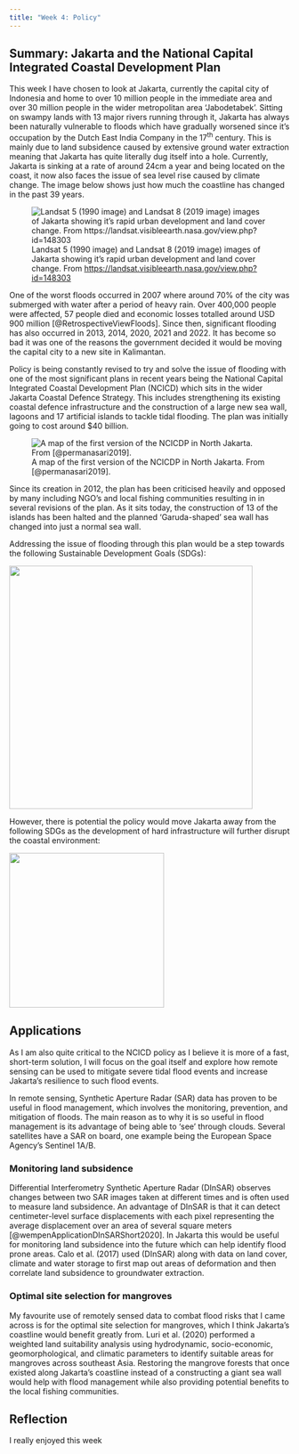 ```yaml
---
title: "Week 4: Policy"
---
```


## Summary: Jakarta and the National Capital Integrated Coastal Development Plan

This week I have chosen to look at Jakarta, currently the capital city of Indonesia and home to over 10 million people in the immediate area and over 30 million people in the wider metropolitan area 'Jabodetabek'. Sitting on swampy lands with 13 major rivers running through it, Jakarta has always been naturally vulnerable to floods which have gradually worsened since it's occupation by the Dutch East India Company in the 17^th^ century. This is mainly due to land subsidence caused by extensive ground water extraction meaning that Jakarta has quite literally dug itself into a hole. Currently, Jakarta is sinking at a rate of around 24cm a year and being located on the coast, it now also faces the issue of sea level rise caused by climate change. The image below shows just how much the coastline has changed in the past 39 years.

![Landsat 5 (1990 image) and Landsat 8 (2019 image) images of Jakarta showing it's rapid urban development and land cover change. From <https://landsat.visibleearth.nasa.gov/view.php?id=148303>](jakarta_landcover.png){fig-align="center"}

One of the worst floods occurred in 2007 where around 70% of the city was submerged with water after a period of heavy rain. Over 400,000 people were affected, 57 people died and economic losses totalled around USD 900 million \[\@RetrospectiveViewFloods\]. Since then, significant flooding has also occurred in 2013, 2014, 2020, 2021 and 2022. It has become so bad it was one of the reasons the government decided it would be moving the capital city to a new site in Kalimantan.

Policy is being constantly revised to try and solve the issue of flooding with one of the most significant plans in recent years being the National Capital Integrated Coastal Development Plan (NCICD) which sits in the wider Jakarta Coastal Defence Strategy. This includes strengthening its existing coastal defence infrastructure and the construction of a large new sea wall, lagoons and 17 artificial islands to tackle tidal flooding. The plan was initially going to cost around \$40 billion.

![A map of the first version of the NCICDP in North Jakarta. From [@permanasari2019].](garuda_island.png){fig-align="center"}

Since its creation in 2012, the plan has been criticised heavily and opposed by many including NGO's and local fishing communities resulting in in several revisions of the plan. As it sits today, the construction of 13 of the islands has been halted and the planned 'Garuda-shaped' sea wall has changed into just a normal sea wall.

Addressing the issue of flooding through this plan would be a step towards the following Sustainable Development Goals (SDGs):

![](Screenshot%202024-02-01%20093141.png){fig-align="center" width="437"}

However, there is potential the policy would move Jakarta away from the following SDGs as the development of hard infrastructure will further disrupt the coastal environment:

![](Screenshot%202024-02-01%20093418.png){fig-align="center" width="278"}

## Applications

As I am also quite critical to the NCICD policy as I believe it is more of a fast, short-term solution, I will focus on the goal itself and explore how remote sensing can be used to mitigate severe tidal flood events and increase Jakarta's resilience to such flood events.

In remote sensing, Synthetic Aperture Radar (SAR) data has proven to be useful in flood management, which involves the monitoring, prevention, and mitigation of floods. The main reason as to why it is so useful in flood management is its advantage of being able to 'see' through clouds. Several satellites have a SAR on board, one example being the European Space Agency's Sentinel 1A/B.

### **Monitoring land subsidence**

Differential Interferometry Synthetic Aperture Radar (DInSAR) observes changes between two SAR images taken at different times and is often used to measure land subsidence. An advantage of DInSAR is that it can detect centimeter-level surface displacements with each pixel representing the average displacement over an area of several square meters [@wempenApplicationDInSARShort2020]. In Jakarta this would be useful for monitoring land subsidence into the future which can help identify flood prone areas. Calo et al. (2017) used (DInSAR) along with data on land cover, climate and water storage to first map out areas of deformation and then correlate land subsidence to groundwater extraction.

### **Optimal site selection for mangroves**

My favourite use of remotely sensed data to combat flood risks that I came across is for the optimal site selection for mangroves, which I think Jakarta's coastline would benefit greatly from. Luri et al. (2020) performed a weighted land suitability analysis using hydrodynamic, socio-economic, geomorphological, and climatic parameters to identify suitable areas for mangroves across southeast Asia. Restoring the mangrove forests that once existed along Jakarta's coastline instead of a constructing a giant sea wall would help with flood management while also providing potential benefits to the local fishing communities.

## Reflection

I really enjoyed this week

